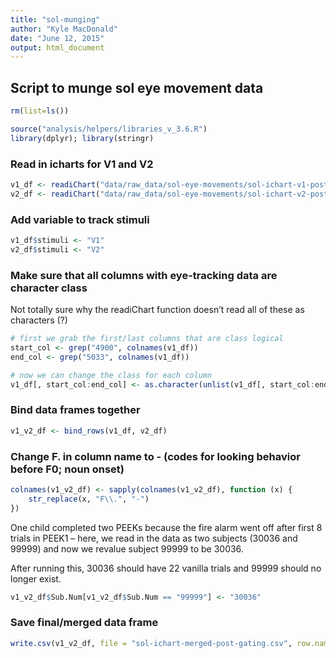 ```yaml
---
title: "sol-munging"
author: "Kyle MacDonald"
date: "June 12, 2015"
output: html_document
---
```


## Script to munge sol eye movement data

```r
rm(list=ls())
```

```r
source("analysis/helpers/libraries_v_3.6.R")
library(dplyr); library(stringr)
```

### Read in icharts for V1 and V2 

```r
v1_df <- readiChart("data/raw_data/sol-eye-movements/sol-ichart-v1-post-gating.txt")
v2_df <- readiChart("data/raw_data/sol-eye-movements/sol-ichart-v2-post-gating.txt")
```

### Add variable to track stimuli 

```r
v1_df$stimuli <- "V1"
v2_df$stimuli <- "V2"
```

### Make sure that all columns with eye-tracking data are character class

Not totally sure why the readiChart function doesn't read all of these as characters (?)

```r
# first we grab the first/last columns that are class logical 
start_col <- grep("4900", colnames(v1_df))
end_col <- grep("5033", colnames(v1_df))

# now we can change the class for each column 
v1_df[, start_col:end_col] <- as.character(unlist(v1_df[, start_col:end_col]))
```

### Bind data frames together

```r
v1_v2_df <- bind_rows(v1_df, v2_df)
```

### Change F. in column name to - (codes for looking behavior before F0; noun onset)

```r
colnames(v1_v2_df) <- sapply(colnames(v1_v2_df), function (x) {
    str_replace(x, "F\\.", "-")  
})
```

One child completed two PEEKs because the fire alarm went off after first 8 trials in PEEK1 – here, we read in the data as two subjects (30036 and 99999) and now we revalue subject 99999 to be 30036.

After running this, 30036 should have 22 vanilla trials and 99999 should no longer exist.

```r
v1_v2_df$Sub.Num[v1_v2_df$Sub.Num == "99999"] <- "30036" 
```

### Save final/merged data frame

```r
write.csv(v1_v2_df, file = "sol-ichart-merged-post-gating.csv", row.names = F, na = "NA")
```